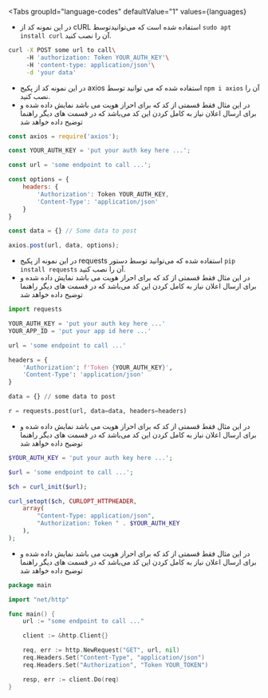 
<Tabs
    groupId="language-codes"
    defaultValue="1"
    values={languages}
>

<TabItem value="1">

* در این نمونه کد از <BlankLink href="https://curl.haxx.se/">cURL</BlankLink> استفاده شده است که می‌توانیدتوسط `sudo apt install curl` آن را نصب کنید.
```bash {2}
curl -X POST some url to call\ 
     -H 'authorization: Token YOUR_AUTH_KEY'\ 
     -H 'content-type: application/json'\
     -d 'your data'
```
</TabItem>

<TabItem value="2">

* در این نمونه کد از پکیج <BlankLink href="https://www.npmjs.com/package/axios">axios</BlankLink> استفاده شده که می توانید توسط 
`npm i axios` آن را نصب کنید.
* در این مثال فقط قسمتی از کد که برای احراز هویت می باشد نمایش داده شده و برای ارسال اعلان نیاز به کامل کردن این کد می‌باشد که در قسمت های دیگر راهنما توضیح داده خواهد شد

```js {9}
const axios = require('axios');

const YOUR_AUTH_KEY = 'put your auth key here ...';

const url = 'some endpoint to call ...';

const options = {
    headers: {
        'Authorization': Token YOUR_AUTH_KEY,
        'Content-Type': 'application/json'
    }
}

const data = {} // Some data to post 

axios.post(url, data, options);
```

</TabItem>

<TabItem value="3">

* در این نمونه از پکیج <BlankLink href='https://pypi.org/project/requests/'>requests</BlankLink> استفاده شده که می‌توانید توسط دستور 
`pip install requests` آن را نصب کنید.
* در این مثال فقط قسمتی از کد که برای احراز هویت می باشد نمایش داده شده و برای ارسال اعلان نیاز به کامل کردن این کد می‌باشد که در قسمت های دیگر راهنما توضیح داده خواهد شد

```python {9}
import requests

YOUR_AUTH_KEY = 'put your auth key here ...'
YOUR_APP_ID = 'put your app id here ...'

url = 'some endpoint to call ...'

headers = {
    'Authorization': f'Token {YOUR_AUTH_KEY}',
    'Content-Type': 'application/json'
}

data = {} // some data to post

r = requests.post(url, data=data, headers=headers)
```

</TabItem>

<TabItem value="4">

* در این مثال فقط قسمتی از کد که برای احراز هویت می باشد نمایش داده شده و برای ارسال اعلان نیاز به کامل کردن این کد می‌باشد که در قسمت های دیگر راهنما توضیح داده خواهد شد

```php {10}
$YOUR_AUTH_KEY = 'put your auth key here ...';

$url = 'some endpoint to call ...';

$ch = curl_init($url);

curl_setopt($ch, CURLOPT_HTTPHEADER, 
    array(
        "Content-Type: application/json", 
        "Authorization: Token " . $YOUR_AUTH_KEY
    ),
);

```

</TabItem>

<TabItem value="5">

* در این مثال فقط قسمتی از کد که برای احراز هویت می باشد نمایش داده شده و برای ارسال اعلان نیاز به کامل کردن این کد می‌باشد که در قسمت های دیگر راهنما توضیح داده خواهد شد

```go {8}
package main

import "net/http"

func main() {
    url := "some endpoint to call ..."

    client := &http.Client{}

    req, err := http.NewRequest("GET", url, nil)
    req.Headers.Set("Content-Type", "application/json")
    req.Headers.Set("Authorization", "Token YOUR_TOKEN")	

    resp, err := client.Do(req)
}

```

</TabItem>

</Tabs>